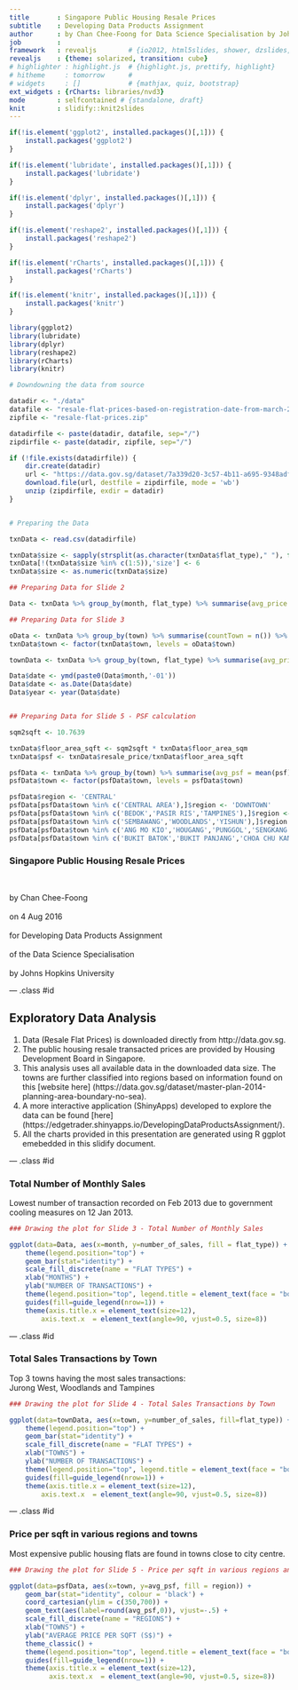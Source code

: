 ```yaml
---
title       : Singapore Public Housing Resale Prices
subtitle    : Developing Data Products Assignment 
author      : by Chan Chee-Foong for Data Science Specialisation by Johns Hopkins University
job         : 
framework   : revealjs        # {io2012, html5slides, shower, dzslides, deckjs, revealjs, impressjs...}
revealjs    : {theme: solarized, transition: cube}
# highlighter : highlight.js  # {highlight.js, prettify, highlight}
# hitheme     : tomorrow      # 
# widgets     : []            # {mathjax, quiz, bootstrap}
ext_widgets : {rCharts: libraries/nvd3} 
mode        : selfcontained # {standalone, draft}
knit        : slidify::knit2slides
---
```



``` r
if(!is.element('ggplot2', installed.packages()[,1])) {
    install.packages('ggplot2')
}

if(!is.element('lubridate', installed.packages()[,1])) {
    install.packages('lubridate')
}

if(!is.element('dplyr', installed.packages()[,1])) {
    install.packages('dplyr')
}

if(!is.element('reshape2', installed.packages()[,1])) {
    install.packages('reshape2')
}

if(!is.element('rCharts', installed.packages()[,1])) {
    install.packages('rCharts')
}

if(!is.element('knitr', installed.packages()[,1])) {
    install.packages('knitr')
}

library(ggplot2)
library(lubridate)
library(dplyr)
library(reshape2)
library(rCharts)
library(knitr)

# Downdowning the data from source

datadir <- "./data"
datafile <- "resale-flat-prices-based-on-registration-date-from-march-2012-onwards.csv"
zipfile <- "resale-flat-prices.zip"

datadirfile <- paste(datadir, datafile, sep="/")
zipdirfile <- paste(datadir, zipfile, sep="/")

if (!file.exists(datadirfile)) {
    dir.create(datadir)
    url <- "https://data.gov.sg/dataset/7a339d20-3c57-4b11-a695-9348adfd7614/download"
    download.file(url, destfile = zipdirfile, mode = 'wb')
    unzip (zipdirfile, exdir = datadir)
}


# Preparing the Data

txnData <- read.csv(datadirfile)

txnData$size <- sapply(strsplit(as.character(txnData$flat_type)," "), function(str) str[[1]])
txnData[!(txnData$size %in% c(1:5)),'size'] <- 6
txnData$size <- as.numeric(txnData$size)

## Preparing Data for Slide 2

Data <- txnData %>% group_by(month, flat_type) %>% summarise(avg_price = mean(resale_price), number_of_sales = n())

## Preparing Data for Slide 3

oData <- txnData %>% group_by(town) %>% summarise(countTown = n()) %>% arrange(desc(countTown))
txnData$town <- factor(txnData$town, levels = oData$town)

townData <- txnData %>% group_by(town, flat_type) %>% summarise(avg_price = mean(resale_price), number_of_sales = n())

Data$date <- ymd(paste0(Data$month,'-01'))
Data$date <- as.Date(Data$date)
Data$year <- year(Data$date)


## Preparing Data for Slide 5 - PSF calculation

sqm2sqft <- 10.7639

txnData$floor_area_sqft <- sqm2sqft * txnData$floor_area_sqm
txnData$psf <- txnData$resale_price/txnData$floor_area_sqft

psfData <- txnData %>% group_by(town) %>% summarise(avg_psf = mean(psf)) %>% arrange(desc(avg_psf))
psfData$town <- factor(psfData$town, levels = psfData$town)

psfData$region <- 'CENTRAL'
psfData[psfData$town %in% c('CENTRAL AREA'),]$region <- 'DOWNTOWN'
psfData[psfData$town %in% c('BEDOK','PASIR RIS','TAMPINES'),]$region <- 'EAST'
psfData[psfData$town %in% c('SEMBAWANG','WOODLANDS','YISHUN'),]$region <- 'NORTH'
psfData[psfData$town %in% c('ANG MO KIO','HOUGANG','PUNGGOL','SENGKANG','SERANGOON'),]$region <- 'NORTH-EAST'
psfData[psfData$town %in% c('BUKIT BATOK','BUKIT PANJANG','CHOA CHU KANG','CLEMENTI','JURONG EAST','JURONG WEST'),]$region <- 'WEST'

```

### Singapore Public Housing Resale Prices
  
<br>  
  
by Chan Chee-Foong  
<br>
on 4 Aug 2016  
<br>
for Developing Data Products Assignment  
<br>
of the Data Science Specialisation  
<br>
by Johns Hopkins University  


--- .class #id 

## Exploratory Data Analysis

1. Data (Resale Flat Prices) is downloaded directly from http://data.gov.sg.
2. The public housing resale transacted prices are provided by Housing 
Development Board in Singapore.
3. This analysis uses all available data in the downloaded data size.  The towns are further classified into regions based on information found on this [website here] (https://data.gov.sg/dataset/master-plan-2014-planning-area-boundary-no-sea).
4. A more interactive application (ShinyApps) developed to explore the data can be found 
[here] (https://edgetrader.shinyapps.io/DevelopingDataProductsAssignment/).
5. All the charts provided in this presentation are generated using R ggplot emebedded in this slidify document.

--- .class #id 

### Total Number of Monthly Sales

Lowest number of transaction recorded on Feb 2013 due to government cooling measures on 12 Jan 2013.

```r

### Drawing the plot for Slide 3 - Total Number of Monthly Sales

ggplot(data=Data, aes(x=month, y=number_of_sales, fill = flat_type)) +
    theme(legend.position="top") +
    geom_bar(stat="identity") +
    scale_fill_discrete(name = "FLAT TYPES") +
    xlab("MONTHS") + 
    ylab("NUMBER OF TRANSACTIONS") +
    theme(legend.position="top", legend.title = element_text(face = "bold")) +
    guides(fill=guide_legend(nrow=1)) +
    theme(axis.title.x = element_text(size=12),
        axis.text.x  = element_text(angle=90, vjust=0.5, size=8))

```


--- .class #id 

### Total Sales Transactions by Town

Top 3 towns having the most sales transactions:  
Jurong West, Woodlands and Tampines

```r

### Drawing the plot for Slide 4 - Total Sales Transactions by Town

ggplot(data=townData, aes(x=town, y=number_of_sales, fill=flat_type)) +
    theme(legend.position="top") +
    geom_bar(stat="identity") +
    scale_fill_discrete(name = "FLAT TYPES") +
    xlab("TOWNS") + 
    ylab("NUMBER OF TRANSACTIONS") +
    theme(legend.position="top", legend.title = element_text(face = "bold")) +
    guides(fill=guide_legend(nrow=1)) +
    theme(axis.title.x = element_text(size=12),
        axis.text.x  = element_text(angle=90, vjust=0.5, size=8))

```

--- .class #id 

### Price per sqft in various regions and towns

Most expensive public housing flats are found in towns close to city centre.

```r

### Drawing the plot for Slide 5 - Price per sqft in various regions and towns

ggplot(data=psfData, aes(x=town, y=avg_psf, fill = region)) +
    geom_bar(stat="identity", colour = 'black') +
    coord_cartesian(ylim = c(350,700)) +
    geom_text(aes(label=round(avg_psf,0)), vjust=-.5) +
    scale_fill_discrete(name = "REGIONS") +
    xlab("TOWNS") + 
    ylab("AVERAGE PRICE PER SQFT (S$)") +
    theme_classic() +
    theme(legend.position="top", legend.title = element_text(face = "bold")) +
    guides(fill=guide_legend(nrow=1)) +
    theme(axis.title.x = element_text(size=12),
          axis.text.x  = element_text(angle=90, vjust=0.5, size=8))

```
